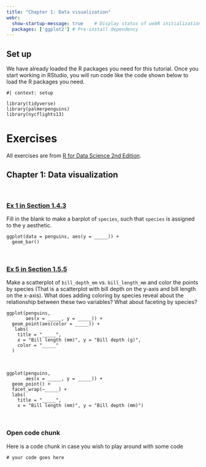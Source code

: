```yaml
---
title: "Chapter 1: Data visualization"
webr:  
  show-startup-message: true    # Display status of webR initialization
  packages: ['ggplot2'] # Pre-install dependency
---
```


## Set up

We have already loaded the R packages you need for this tutorial. Once you start working in RStudio, you will run code like the code shown below to load the R packages you need.

```webr-r
#| context: setup

library(tidyverse)
library(palmerpenguins)
library(nycflights13)
```

# Exercises

All exercises are from [R for Data Science 2nd Edition](https://r4ds.hadley.nz/).

## Chapter 1: Data visualization
<br>

### [Ex 1 in Section 1.4.3](https://r4ds.hadley.nz/data-visualize.html#exercises-1)

Fill in the blank to make a barplot of `species`, such that `species` is assigned to the y aesthetic.

```webr-r
ggplot(data = penguins, aes(y = _____)) + 
  geom_bar()
```
<br>

### [Ex 5 in Section 1.5.5](https://r4ds.hadley.nz/data-visualize.html#exercises-2)

Make a scatterplot of `bill_depth_mm` vs. `bill_length_mm` and color the points by species (That is a scatterplot with bill depth on the y-axis and bill length on the x-axis). What does adding coloring by species reveal about the relationship between these two variables? What about faceting by species?

```webr-r
ggplot(penguins, 
       aes(x = _____, y = _____)) +
  geom_point(aes(color = _____)) +
   labs(
    title = "_____",
    x = "Bill length (mm)", y = "Bill depth (g)",
    color = "_____"
  ) 
```

<br> 

```webr-r
ggplot(penguins, 
       aes(x = _____, y = _____)) +
  geom_point() + 
  facet_wrap(~_____) + 
  labs(
    title = "_____",
    x = "Bill length (mm)", y = "Bill depth (mm)")
```

<br>

### Open code chunk

Here is a code chunk in case you wish to play around with some code

```webr-r
# your code goes here
```

